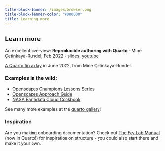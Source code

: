 ```yaml
---
title-block-banner: /images/browser.png
title-block-banner-color: "#000000"
title: Learning more
---
```


## Learn more

An excellent overview: **Reproducible authoring with Quarto** - Mine Çetinkaya-Rundel, Feb 2022
    -   [slides](https://mine-cetinkaya-rundel.github.io/2022-repro-toronto/#/title-slide), [youtube](https://www.youtube.com/watch?v=6p4vOKS6Xls)
    
[A Quarto tip a day](https://mine-cetinkaya-rundel.github.io/quarto-tip-a-day/) in June 2022, from Mine Çetinkaya-Rundel.

### Examples in the wild: 
-   [Openscapes Champions Lessons Series](https://openscapes.github.io/series)
-   [Openscapes Approach Guide](https://openscapes.github.io/approach-guide/)\
-   [NASA Earthdata Cloud Cookbook](https://nasa-openscapes.github.io/earthdata-cloud-cookbook/)

See many more examples at the [quarto gallery](https://quarto.org/docs/gallery/)!

### Inspiration

Are you making onboarding documentation? Check out [The Fay Lab Manual](https://thefaylab.github.io/lab-manual/) (now in Quarto!) for inspiration on structure - you could also start there and make it your own.
